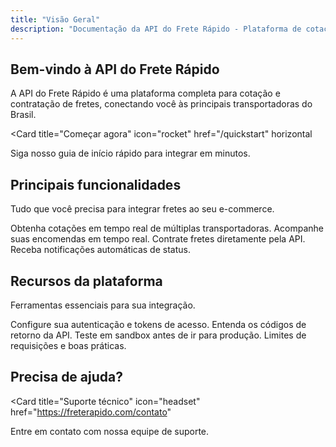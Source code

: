```yaml
---
title: "Visão Geral"
description: "Documentação da API do Frete Rápido - Plataforma de cotação e contratação de fretes"
---
```


## Bem-vindo à API do Frete Rápido

A API do Frete Rápido é uma plataforma completa para cotação e contratação de fretes, conectando você às principais transportadoras do Brasil.

<Card
  title="Começar agora"
  icon="rocket"
  href="/quickstart"
  horizontal
>
  Siga nosso guia de início rápido para integrar em minutos.
</Card>

## Principais funcionalidades

Tudo que você precisa para integrar fretes ao seu e-commerce.

<Columns cols={2}>
  <Card
    title="Cotação de Fretes"
    icon="calculator"
    href="/api-reference/cotacao"
  >
    Obtenha cotações em tempo real de múltiplas transportadoras.
  </Card>
  <Card
    title="Rastreamento"
    icon="truck"
    href="/api-reference/rastreamento"
  >
    Acompanhe suas encomendas em tempo real.
  </Card>
  <Card
    title="Contratação"
    icon="handshake"
    href="/api-reference/contratacao"
  >
    Contrate fretes diretamente pela API.
  </Card>
  <Card
    title="Webhooks"
    icon="webhook"
    href="/api-reference/webhooks"
  >
    Receba notificações automáticas de status.
  </Card>
</Columns>

## Recursos da plataforma

Ferramentas essenciais para sua integração.

<Columns cols={2}>
  <Card
    title="Autenticação"
    icon="key"
    href="/essentials/autenticacao"
  >
    Configure sua autenticação e tokens de acesso.
  </Card>
  <Card
    title="Códigos de Resposta"
    icon="code"
    href="/essentials/code"
  >
    Entenda os códigos de retorno da API.
  </Card>
  <Card
    title="Ambientes"
    icon="server"
    href="/essentials/ambientes"
  >
    Teste em sandbox antes de ir para produção.
  </Card>
  <Card
    title="Rate Limiting"
    icon="gauge"
    href="/essentials/rate-limiting"
  >
    Limites de requisições e boas práticas.
  </Card>
</Columns>

## Precisa de ajuda?

<Card
  title="Suporte técnico"
  icon="headset"
  href="https://freterapido.com/contato"
>
  Entre em contato com nossa equipe de suporte.
</Card>
